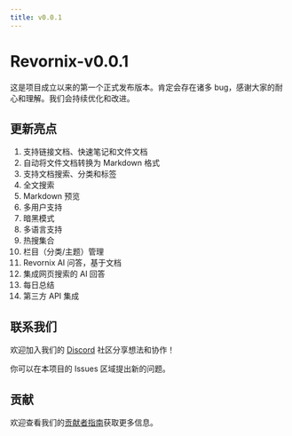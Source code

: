 ```yaml
---
title: v0.0.1
---
```


# Revornix-v0.0.1

这是项目成立以来的第一个正式发布版本。肯定会存在诸多 bug，感谢大家的耐心和理解。我们会持续优化和改进。

## 更新亮点

1. 支持链接文档、快速笔记和文件文档
2. 自动将文件文档转换为 Markdown 格式
3. 支持文档搜索、分类和标签
4. 全文搜索
5. Markdown 预览
6. 多用户支持
7. 暗黑模式
8. 多语言支持
9. 热搜集合
10. 栏目（分类/主题）管理
11. Revornix AI 问答，基于文档
12. 集成网页搜索的 AI 回答
13. 每日总结
14. 第三方 API 集成

## 联系我们

欢迎加入我们的 [Discord](https://discord.com/invite/3XZfz84aPN) 社区分享想法和协作！

你可以在本项目的 Issues 区域提出新的问题。

## 贡献

欢迎查看我们的[贡献者指南](https://revornix.com/docs/developer/contribute)获取更多信息。
